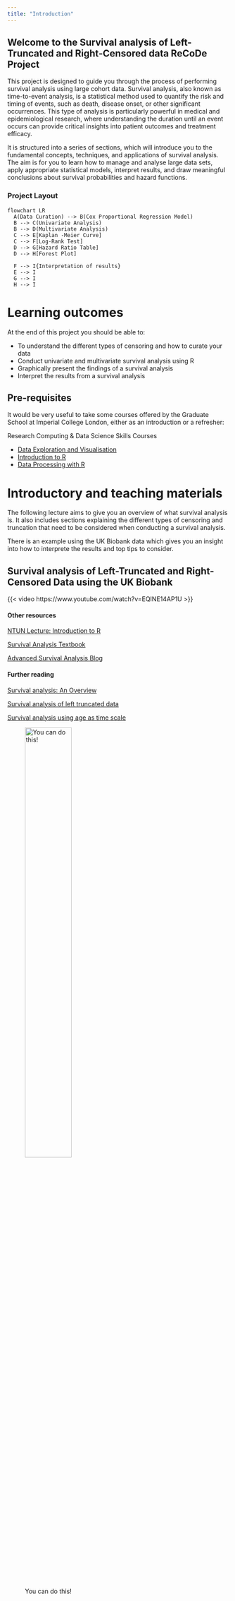 ```yaml
---
title: "Introduction"
---
```


## Welcome to the Survival analysis of Left-Truncated and Right-Censored data ReCoDe Project

This project is designed to guide you through the process of performing survival analysis using large cohort data. Survival analysis, also known as time-to-event analysis, is a statistical method used to quantify the risk and timing of events, such as death, disease onset, or other significant occurrences. This type of analysis is particularly powerful in medical and epidemiological research, where understanding the duration until an event occurs can provide critical insights into patient outcomes and treatment efficacy.

It is structured into a series of sections, which will introduce you to the fundamental concepts, techniques, and applications of survival analysis. The aim is for you to learn how to manage and analyse large data sets, apply appropriate statistical models, interpret results, and draw meaningful conclusions about survival probabilities and hazard functions.

### Project Layout

```mermaid
flowchart LR
  A(Data Curation) --> B(Cox Proportional Regression Model)
  B --> C(Univariate Analysis)
  B --> D(Multivariate Analysis)
  C --> E[Kaplan -Meier Curve]
  C --> F[Log-Rank Test]
  D --> G[Hazard Ratio Table]
  D --> H[Forest Plot]
  
  F --> I{Interpretation of results}
  E --> I
  G --> I
  H --> I
```

# Learning outcomes

At the end of this project you should be able to:

-   To understand the different types of censoring and how to curate your data
-   Conduct univariate and multivariate survival analysis using R
-   Graphically present the findings of a survival analysis
-   Interpret the results from a survival analysis

## Pre-requisites

It would be very useful to take some courses offered by the Graduate School at Imperial College London, either as an introduction or a refresher:

Research Computing & Data Science Skills Courses

-   [Data Exploration and Visualisation](https://www.imperial.ac.uk/students/academic-support/graduate-school/professional-development/doctoral-students/research-computing-data-science/courses/data-exploration-visualisation/)
-   [Introduction to R](https://www.imperial.ac.uk/students/academic-support/graduate-school/professional-development/doctoral-students/research-computing-data-science/courses/r-programming/)
-   [Data Processing with R](https://www.imperial.ac.uk/students/academic-support/graduate-school/professional-development/doctoral-students/research-computing-data-science/courses/data-processing-with-r/)

# Introductory and teaching materials

The following lecture aims to give you an overview of what survival analysis is. It also includes sections explaining the different types of censoring and truncation that need to be considered when conducting a survival analysis.

There is an example using the UK Biobank data which gives you an insight into how to interprete the results and top tips to consider.

## Survival analysis of Left-Truncated and Right-Censored Data using the UK Biobank

{{< video https://www.youtube.com/watch?v=EQINE14AP1U >}}

#### Other resources

[NTUN Lecture: Introduction to R](https://www.math.ntnu.no/emner/ST2304/2020v/RIntro/Introduction_to_R.pdf)

[Survival Analysis Textbook](http://www.uop.edu.pk/ocontents/survival-analysis-self-learning-book.pdf)

[Advanced Survival Analysis Blog](https://www.emilyzabor.com/tutorials/survival_analysis_in_r_tutorial.html#Conditional_survival)

#### Further reading 
[Survival analysis: An Overview](https://www.ncbi.nlm.nih.gov/pmc/articles/PMC1065034/pdf/cc2955.pdf)

[Survival analysis of left truncated data](https://academic.oup.com/biomedgerontology/article/53A/5/M337/588259?login=false)

[Survival analysis using age as time scale](https://www.sciencedirect.com/science/article/pii/S1047279721001575)

![You can do this!](help/page1.jpg){width="50%"}